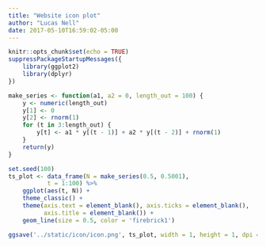 ```yaml
---
title: "Website icon plot"
author: "Lucas Nell"
date: 2017-05-10T16:59:02-05:00
---
```


```r
knitr::opts_chunk$set(echo = TRUE)
suppressPackageStartupMessages({
    library(ggplot2)
    library(dplyr)
})
```

```r
make_series <- function(a1, a2 = 0, length_out = 100) {
    y <- numeric(length_out)
    y[1] <- 0
    y[2] <- rnorm(1)
    for (t in 3:length_out) {
        y[t] <- a1 * y[(t - 1)] + a2 * y[(t - 2)] + rnorm(1)
    }
    return(y)
}

set.seed(100)
ts_plot <- data_frame(N = make_series(0.5, 0.5001),
           t = 1:100) %>% 
    ggplot(aes(t, N)) +
    theme_classic() +
    theme(axis.text = element_blank(), axis.ticks = element_blank(), 
          axis.title = element_blank()) +
    geom_line(size = 0.5, color = 'firebrick1')

ggsave('../static/icon/icon.png', ts_plot, width = 1, height = 1, dpi = 64, units = 'in')

```

